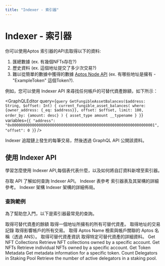 ```yaml
---
title: "Indexer - 索引器"
---
```



# Indexer - 索引器

<IndexerBetaNotice />

你可以使用Aptos 索引器的API去取得以下的資料:


1. 匯總數據 (ex. 有幾個NFTs存在?)
2. 歷史資料 (ex. 這個地址提交了多少次交易?)
3. 難以從簡單的數據中獲得的數據 [Aptos Node API](apis/fullnode-rest-api.mdx) (ex. 有哪些地址是擁有 - "ExampleToken" 這個Token?).

例如，您可以使用 Indexer API 來尋找任何帳戶的可替代資產餘額，如下所示：

<GraphQLEditor
  query={`query GetFungibleAssetBalances($address: String, $offset: Int) {
  current_fungible_asset_balances(
    where: {owner_address: {_eq: $address}},
    offset: $offset,
    limit: 100,
    order_by: {amount: desc}
  ) {
    asset_type
    amount
    __typename
  }
}`}
  variables={`{
  "address": "0x0000000000000000000000000000000000000000000000000000000000000001",
  "offset": 0
}`}
/>


<Callout type="info">
Indexer 追蹤鏈上發生的每筆交易，然後透過 GraphQL API 公開該資料。
</Callout>

## 使用 Indexer API

學習怎麼使用 Indexer API,每個表代表什麼，以及如何將自訂資料新增至索引器。

<Cards>
  <Card href="indexer/aptos-hosted">
    <Card.Title>存取 API</Card.Title>
    <Card.Description>了解如何查詢 Indexer API。</Card.Description>
  </Card>
    <Card href="indexer/indexer-reference">
    <Card.Title>Indexer 表參考</Card.Title>
    <Card.Description>索引器表及其架構的詳細參考。</Card.Description>
  </Card>
  <Card href="indexer/architecture">
    <Card.Title>Indexer 架構</Card.Title>
    <Card.Description>Indexer 架構的詳細佈局。</Card.Description>
  </Card>
</Cards>

### 查詢範例

為了幫助您入門，以下是索引器最常見的查詢。

<Cards>
  <Card href="indexer/fungible-asset-balances">
    <Card.Title>取得可替代資產的餘額</Card.Title>
    <Card.Description>取得一個地址所擁有的所有可替代資產。</Card.Description>
  </Card>
  <Card href="indexer/account-transactions">
    <Card.Title>取得地址的交易記錄</Card.Title>
    <Card.Description>取得影響帳戶的所有交易。</Card.Description>
  </Card>
  <Card href="indexer/ans-lookup">
    <Card.Title>取得 Aptos Name</Card.Title>
    <Card.Description>檢索與帳戶關聯的 Aptos 名稱（透過 ANS）。</Card.Description>
  </Card>
  <Card href="indexer/fungible-asset-info">
    <Card.Title>取得可替代資產資訊</Card.Title>
    <Card.Description>取得特定可替代資產的詳細資料。</Card.Description>
  </Card>
  <Card href="indexer/get-nft-collections">
    <Card.Title>Get NFT Collections</Card.Title>
    <Card.Description>Retrieve NFT collections owned by a specific account.</Card.Description>
  </Card>
  <Card href="indexer/get-nfts">
    <Card.Title>Get NFTs</Card.Title>
    <Card.Description>Retrieve individual NFTs owned by a specific account.</Card.Description>
  </Card>
  <Card href="indexer/token-metadata">
    <Card.Title>Get Token Metadata</Card.Title>
    <Card.Description>Get metadata information for a specific token.</Card.Description>
  </Card>
  <Card href="indexer/get-delegators">
    <Card.Title>Count Delegators in Staking Pool</Card.Title>
    <Card.Description>Retrieve the number of active delegators in a staking pool.</Card.Description>
  </Card>
</Cards>


